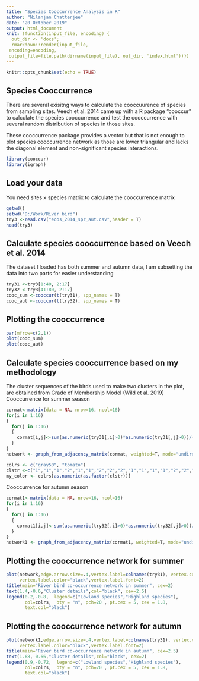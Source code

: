```yaml
---
title: "Species Cooccurrence Analysis in R"
author: "Nilanjan Chatterjee"
date: "20 October 2019"
output: html_document
knit: (function(input_file, encoding) {
  out_dir <- 'docs';
  rmarkdown::render(input_file,
 encoding=encoding,
 output_file=file.path(dirname(input_file), out_dir, 'index.html'))})
---
```


```r
knitr::opts_chunk$set(echo = TRUE)
```

## Species Cooccurrence

There are several exisitng ways to calculate the cooccuurence of species from sampling sites. Veech et al. 2014 came up with a R package "cooccur" to calculate the species cooccurrence and test the cooccurrence with several random distribution of species in those sites.

These cooccurrence package provides a vector but that is not enough to plot species cooccurrence network as those are lower triangular and lacks the diagonal element and non-significant species interactions.
```r
library(cooccur)
library(igraph)
```

## Load your data

You need sites x species matrix to calculate the cooccurrence matrix

```r
getwd()
setwd("D:/Work/River bird")
try3 <-read.csv("ecos_2014_spr_aut.csv",header = T)
head(try3)
```

## Calculate species cooccurrence based on Veech et al. 2014
The dataset I loaded has both summer and autumn data, I am subsetting the data into two parts for easier understanding
```r
try31 <-try3[1:40, 2:17]
try32 <-try3[41:80, 2:17]
cooc_sum <-cooccur(t(try31), spp_names = T)
cooc_aut <-cooccur(t(try32), spp_names = T)
```

## Plotting the cooccurrence 
```r
par(mfrow=c(2,1))
plot(cooc_sum)
plot(cooc_aut)
```

## Calculate species cooccurrence based on my methodology
The cluster sequences of the birds used to make two clusters in the plot, are obtained from Grade of Membership Model (Wild et al. 2019)
Cooccurrence for summer season
```r
cormat<-matrix(data = NA, nrow=16, ncol=16)
for(i in 1:16)
{
  for(j in 1:16)
  {
    cormat[i,j]<-sum(as.numeric(try31[,i]>0)*as.numeric(try31[,j]>0))/(sum(as.numeric(try31[,i]>0))+sum(as.numeric(try31[,j]>0)))
  }
}
network <- graph_from_adjacency_matrix(cormat, weighted=T, mode="undirected", diag=F)

colrs <- c("gray50", "tomato")
clstr <-c("1","1","1","2","1","1","2","2","2","1","1","1","1","2","2","1")
my_color <- colrs[as.numeric(as.factor(clstr))]

```

Cooccurrence for autumn season
```r
cormat1<-matrix(data = NA, nrow=16, ncol=16)
for(i in 1:16)
{
  for(j in 1:16)
  {
    cormat1[i,j]<-sum(as.numeric(try32[,i]>0)*as.numeric(try32[,j]>0))/(sum(as.numeric(try32[,i]>0))+sum(as.numeric(try32[,j]>0)))
  }
}
network1 <- graph_from_adjacency_matrix(cormat1, weighted=T, mode="undirected", diag=F)

```

## Plotting the cooccurrence network for summer
```r
plot(network,edge.arrow.size=.4,vertex.label=colnames(try31), vertex.color=my_color,
     vertex.label.color="black",vertex.label.font=2)
title(main="River bird co-occurrence network in summer", cex=2)
text(1.4,-0.6,"Cluster details",col="black", cex=2.5)
legend(0.2,-0.8,  legend=c("Lowland species","Highland species"), 
       col=colrs,  bty = "n", pch=20 , pt.cex = 5, cex = 1.8,
       text.col="black")
```

## Plotting the cooccurrence network for autumn
```r
plot(network1,edge.arrow.size=.4,vertex.label=colnames(try31), vertex.color=my_color,
     vertex.label.color="black",vertex.label.font=2)
title(main="River bird co-occurrence network in autumn", cex=2.5)
text(1.68,-0.66,"Cluster details",col="black", cex=2)
legend(0.9,-0.72,  legend=c("Lowland species","Highland species"), 
       col=colrs,  bty = "n", pch=20 , pt.cex = 5, cex = 1.8,
       text.col="black")
```
